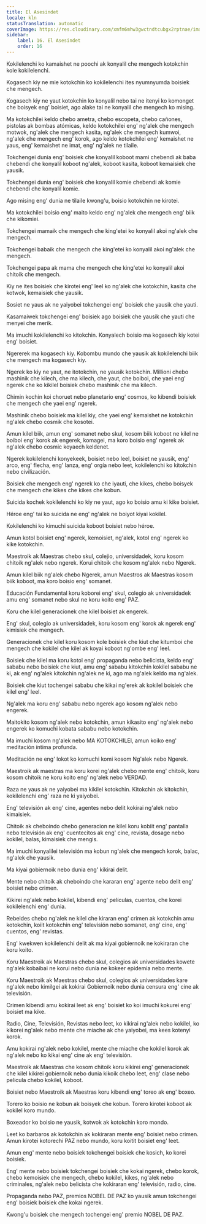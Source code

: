 ```yaml
---
title: El Asesindet
locale: kln
statusTranslation: automatic
coverImage: https://res.cloudinary.com/xmfm6mhw3gwctndtcubgx2rptnae/image/upload/v1740337243/small_cover_educacion_fundamental_a051170f1c.webp
sidebar:
    label: 16. El Asesindet
    order: 16
---
```

Kokilelenchi ko kamaishet ne poochi ak konyalil che mengech kotokchin kole kokilelenchi.

Kogasech kiy ne mie kotokchin ko kokilelenchi ites nyumnyumda boisiek che mengech.

Kogasech kiy ne yaut kotokchin ko konyalil nebo tai ne itenyi ko komonget che boisyek eng' boisiet, ago alake tai ne konyalil che mengech ko mising.

Ma kotokchilei keldo chebo ametra, chebo escopeta, chebo cañones, pistolas ak bombas atómicas, keldo kotokchilei eng' ng'alek che mengech motwok, ng'alek che mengech kasita, ng'alek che mengech kumwoi, ng'alek che mengech eng' korok, ago keldo kotokchilei eng' kemaishet ne yaus, eng' kemaishet ne imat, eng' ng'alek ne tilaile.

Tokchengei dunia eng' boisiek che konyalil koboot mami chebendi ak baba chebendi che konyalil koboot ng'alek, koboot kasita, koboot kemaisiek che yausik.

Tokchengei dunia eng' boisiek che konyalil komie chebendi ak komie chebendi che konyalil komie.

Ago mising eng' dunia ne tilaile kwong'u, boisio kotokchin ne kirotei.

Ma kotokchilei boisio eng' maito keldo eng' ng'alek che mengech eng' biik che kikomiei.

Tokchengei mamaik che mengech che king'etei ko konyalil akoi ng'alek che mengech.

Tokchengei babaik che mengech che king'etei ko konyalil akoi ng'alek che mengech.

Tokchengei papa ak mama che mengech che king'etei ko konyalil akoi chitoik che mengech.

Kiy ne ites boisiek che kirotei eng' leel ko ng'alek che kotokchin, kasita che kotwok, kemaisiek che yausik.

Sosiet ne yaus ak ne yaiyobei tokchengei eng' boisiek che yausik che yauti.

Kasamaiwek tokchengei eng' boisiek ago boisiek che yausik che yauti che menyei che merik.

Ma imuchi kokilelenchi ko kitokchin. Konyalech boisio ma kogasech kiy kotei eng' boisiet.

Ngererek ma kogasech kiy. Kobombu mundo che yausik ak kokilelenchi biik che mengech ma kogasech kiy.

Ngerek ko kiy ne yaut, ne itotokchin, ne yausik kotokchin. Millioni chebo mashinik che kilech, che ma kilech, che yaut, che boiboi, che yaei eng' ngerek che ko kikilel boisiek chebo mashinik che ma kilech.

Chimin kochin koi choruet nebo planetario eng' cosmos, ko kibendi boisiek che mengech che yaei eng' ngerek.

Mashinik chebo boisiek ma kilel kiy, che yaei eng' kemaishet ne kotokchin ng'alek chebo cosmik che kosotei.

Amun kilel biik, amun eng' somanet nebo skul, kosom biik koboot ne kilel ne boiboi eng' korok ak engerek, komagei, ma koro boisio eng' ngerek ak ng'alek chebo cosmic koyaech keldenet.

Ngerek kokilelenchi konyekeek, boisiet nebo leel, boisiet ne yausik, eng' arco, eng' flecha, eng' lanza, eng' orgía nebo leet, kokilelenchi ko kitokchin nebo civilización.

Boisiek che mengech eng' ngerek ko che iyauti, che kikes, chebo boisyek che mengech che kikes che kikes che kobun.

Suicida kochek kokilelenchi ko kiy ne yaut, ago ko boisio amu ki kike boisiet.

Héroe eng' tai ko suicida ne eng' ng'alek ne boiyot kiyai kokilel.

Kokilelenchi ko kimuchi suicida koboot boisiet nebo héroe.

Amun kotol boisiet eng' ngerek, kemoisiet, ng'alek, kotol eng' ngerek ko kike kotokchin.

Maestroik ak Maestras chebo skul, colejio, universidadek, koru kosom chitoik ng'alek nebo ngerek. Korui chitoik che kosom ng'alek nebo Ngerek.

Amun kilel biik ng'alek chebo Ngerek, amun Maestros ak Maestras kosom biik koboot, ma koro boisio eng' somanet.

Educación Fundamental koru koborei eng' skul, colegio ak universidadek amu eng' somanet nebo skul ne koru koito eng' PAZ.

Koru che kilel generacionek che kilel boisiet ak engerek.

Eng' skul, colegio ak universidadek, koru kosom eng' korok ak ngerek eng' kimisiek che mengech.

Generacionek che kilel koru kosom kole boisiek che kiut che kitumboi che mengech che kokilel che kilel ak koyai koboot ng'ombe eng' leel.

Boisiek che kilel ma koru kotol eng' propaganda nebo belicista, keldo eng' sababu nebo boisiek che kiut, amu eng' sababu kitokchin kokilel sababu ne ki, ak eng' ng'alek kitokchin ng'alek ne ki, ago ma ng'alek keldo ma ng'alek.

Boisiek che kiut tochengei sababu che kikai ng'erek ak kokilel boisiek che kilel eng' leel.

Ng'alek ma koru eng' sababu nebo ngerek ago kosom ng'alek nebo engerek.

Maitokito kosom ng'alek nebo kotokchin, amun kikasito eng' ng'alek nebo engerek ko komuchi kobata sababu nebo kotokchin.

Ma imuchi kosom ng'alek nebo MA KOTOKCHILEI, amun koiko eng' meditación íntima profunda.

Meditación ne eng' lokot ko komuchi komi kosom Ng'alek nebo Ngerek.

Maestroik ak maestras ma koru korei ng'alek chebo mente eng' chitoik, koru kosom chitoik ne koru koito eng' ng'alek nebo VERDAD.

Raza ne yaus ak ne yaiyobei ma kikilel kotokchin. Kitokchin ak kitokchin, kokilelenchi eng' raza ne ki yaiyobei.

Eng' televisión ak eng' cine, agentes nebo delit kokirai ng'alek nebo kimaisiek.

Chitoik ak cheboindo chebo generacion ne kilel koru kobiit eng' pantalla nebo televisión ak eng' cuentecitos ak eng' cine, revista, dosage nebo kokilel, balas, kimaisiek che mengis.

Ma imuchi konyalilei televisión ma kobun ng'alek che mengech korok, balac, ng'alek che yausik.

Ma kiyai gobiernoik nebo dunia eng' kikirai delit.

Mente nebo chitoik ak cheboindo che kararan eng' agente nebo delit eng' boisiet nebo crimen.

Kikirei ng'alek nebo kokilel, kibendi eng' películas, cuentos, che korei kokilelenchi eng' dunia.

Rebeldes chebo ng'alek ne kilel che kiraran eng' crimen ak kotokchin amu kotokchin, koiit kotokchin eng' televisión nebo somanet, eng' cine, eng' cuentos, eng' revistas.

Eng' kwekwen kokilelenchi delit ak ma kiyai gobiernoik ne kokiraran che koru koito.

Koru Maestroik ak Maestras chebo skul, colegios ak universidades kowete ng'alek kobaibai ne korui nebo dunia ne kokeer epidemia nebo mente.

Koru Maestroik ak Maestras chebo skul, colegios ak universidades kare ng'alek nebo kimilgei ak kokirai Gobiernoik nebo dunia censura eng' cine ak televisión.

Crimen kibendi amu kokirai leet ak eng' boisiet ko koi imuchi kokurei eng' boisiet ma kike.

Radio, Cine, Televisión, Revistas nebo leet, ko kikirai ng'alek nebo kokilel, ko kikorei ng'alek nebo mente che miache ak che yaiyobei, ma kees kotenyi korok.

Amu kokirai ng'alek nebo kokilel, mente che miache che kokilel korok ak ng'alek nebo ko kikai eng' cine ak eng' televisión.

Maestroik ak Maestras che kosom chitoik koru kikirei eng' generacionek che kilel kikirei gobiernoik nebo dunia kikoik chebo leet, eng' clase nebo pelicula chebo kokilel, koboot.

Boisiet nebo Maestroik ak Maestras koru kibendi eng' toreo ak eng' boxeo.

Torero ko boisio ne kobun ak boisyek che kobun. Torero kirotei koboot ak kokilel koro mundo.

Boxeador ko boisio ne yausik, kotwok ak kotokchin koro mondo.

Leet ko barbaros ak kotokchin ak kokiraran mente eng' boisiet nebo crimen. Amun kirotei kotorechi PAZ nebo mundo, koru koitit boisiet eng' leet.

Amun eng' mente nebo boisiek tokchengei boisiek che kosich, ko korei boisiek.

Eng' mente nebo boisiek tokchengei boisiek che kokai ngerek, chebo korok, chebo kemoisiek che mengech, chebo kokilel, kikes, ng'alek nebo criminales, ng'alek nebo belicista che kokiraran eng' televisión, radio, cine.

Propaganda nebo PAZ, premios NOBEL DE PAZ ko yausik amun tokchengei eng' boisiek boisiek che kokai ngerek.

Kwong'u boisiek che mengech tochengei eng' premio NOBEL DE PAZ.

